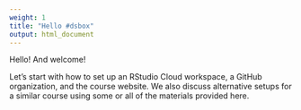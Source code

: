 ```yaml
---
weight: 1
title: "Hello #dsbox"
output: html_document
---
```


Hello! And welcome!

Let's start with how to set up an RStudio Cloud workspace, a GitHub organization, 
and the course website. We also discuss alternative setups for a similar 
course using some or all of the materials provided here.
